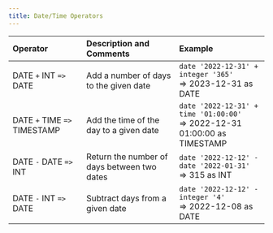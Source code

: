 ```yaml
---
title: Date/Time Operators
---
```


| Operator | Description and Comments | Example |
|:---------|:--------------------------|:--------|
| DATE `+` INT `=>` DATE | Add a number of days to the given date | `date '2022-12-31' + integer '365'`<br/>\=> 2023-12-31 as DATE |
| DATE `+` TIME `=>` TIMESTAMP | Add the time of the day to a given date | `date '2022-12-31' + time '01:00:00'`<br/>\=> 2022-12-31 01:00:00 as TIMESTAMP |
| DATE `-` DATE `=>` INT | Return the number of days between two dates | `date '2022-12-12' - date '2022-01-31'`<br/>\=> 315 as INT |
| DATE `-` INT `=>` DATE | Subtract days from a given date | `date '2022-12-12' - integer '4'`<br/>\=> 2022-12-08 as DATE |
